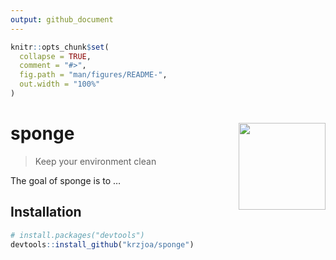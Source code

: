 ```yaml
---
output: github_document
---
```


<!-- README.md is generated from README.Rmd. Please edit that file -->

```r
knitr::opts_chunk$set(
  collapse = TRUE,
  comment = "#>",
  fig.path = "man/figures/README-",
  out.width = "100%"
)
```

# sponge <img src='man/figures/logo.png' align="right" height="139" />

> Keep your environment clean


<!-- badges: start -->
<!-- badges: end -->

The goal of sponge is to ...

## Installation

``` r
# install.packages("devtools")
devtools::install_github("krzjoa/sponge")
```


